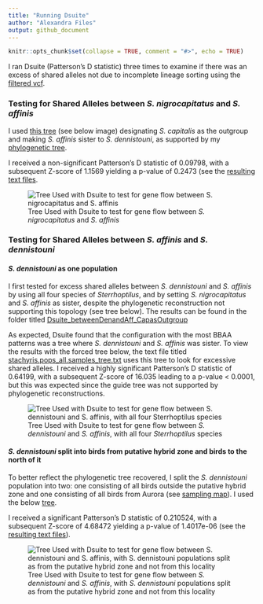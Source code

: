 ```yaml
---
title: "Running Dsuite"
author: "Alexandra Files"
output: github_document
---
```


```r
knitr::opts_chunk$set(collapse = TRUE, comment = "#>", echo = TRUE)
```

I ran Dsuite (Patterson's D statistic) three times to examine if there was an excess of shared alleles not due to incomplete lineage sorting using the [filtered vcf](../Data/Sterrhoptilus_vcf.gz).

### Testing for Shared Alleles between *S. nigrocapitatus* and *S. affinis*

I used [this tree](Dsuite_betweenAffinisandNigrocapitatus/nwk.tre.txt) (see below image) designating *S. capitalis* as the outgroup and making *S. affinis* sister to *S. dennistouni*, as supported by my [phylogenetic tree](../PhylogeneticTrees/Sterrhoptilus_PhylogeneticTree.svg).

I received a non-significant Patterson's D statistic of 0.09798, with a subsequent Z-score of 1.1569 yielding a p-value of 0.2473 (see the [resulting text files](./Dsuite_betweenAffinisandNigrocapitatus/stachyris.pops_affinis_hybrid_tree.txt).

![Tree Used with Dsuite to test for gene flow between *S. nigrocapitatus* and *S. affinis*](./Dsuite_betweenAffinisandNigrocapitatus/Dsuite_TreeVisualized.PNG)

### Testing for Shared Alleles between *S. affinis* and *S. dennistouni*

#### *S. dennistouni* as one population

I first tested for excess shared alleles between *S. dennistouni* and *S. affinis* by using all four species of *Sterrhoptilus*, and by setting *S. nigrocapitatus* and *S. affinis* as sister, despite the phylogenetic reconstruction not supporting this topology (see tree below). The results can be found in the folder titled [Dsuite_betweenDenandAff_CapasOutgroup](Dsuite_betweenDenandAff_CapasOutgroup/)

As expected, Dsuite found that the configuration with the most BBAA patterns was a tree where *S. dennistouni* and *S. affinis* was sister. To view the results with the forced tree below, the text file titled [stachyris.pops_all.samples_tree.txt](./Dsuite_betweenDenandAff_CapasOutgroup/stachyris.pops_all.samples_tree.txt) uses this tree to look for excessive shared alleles. I received a highly significant Patterson's D statistic of 0.64199, with a subsequent Z-score of 16.035 leading to a p-value < 0.0001, but this was expected since the guide tree was not supported by phylogenetic reconstructions.

![Tree Used with Dsuite to test for gene flow between *S. dennistouni* and *S. affinis*, with all four *Sterrhoptilus* species](./Dsuite_betweenDenandAff_CapasOutgroup/Dsuite_TreeVisualized.PNG)

#### *S. dennistouni* split into birds from putative hybrid zone and birds to the north of it

To better reflect the phylogenetic tree recovered, I split the *S. dennistouni* population into two: one consisting of all birds outside the putative hybrid zone and one consisting of all birds from Aurora (see [sampling map](../SamplingMap/Sterrhoptilus_SamplingMap.svg)). I used the below [tree](./Dsuite_betweenDenandAff_DenSplit/nwk.tre.txt).

I received a significant Patterson's D statistic of 0.210524, with a subsequent Z-score of 4.68472 yielding a p-value of 1.4017e-06 (see the [resulting text files](./Dsuite_betweenDenandAff_DenSplit/stachyris.pops_densplit_tree.txt)).

![Tree Used with Dsuite to test for gene flow between *S. dennistouni* and *S. affinis*, with *S. dennistouni* populations split as from the putative hybrid zone and not from this locality](./Dsuite_betweenDenandAff_DenSplit/Dsuite_TreeVisualized.PNG)
